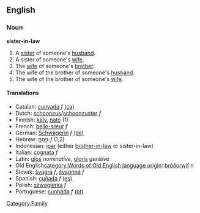 ==English==

===Noun===
'''sister-in-law'''
#A [[sister]] of someone's [[husband]].
#A sister of someone's [[wife]].
#The [[wife]] of someone's [[brother]].
#The wife of the brother of someone's [[husband]].
#The wife of the brother of someone's [[wife]].

====Translations====
*Catalan: [[cunyada]] ''f'' [[:ca:cunyada|(ca)]] 
*Dutch: [[schoonzus]]/[[schoonzuster]] ''f''
*Finnish: [[käly]], [[nato]] (1)
*French: [[belle-sœur]] ''f''
*German: [[Schwägerin]] ''f'' [[:de:Schwägerin|(de)]] 
*Hebrew: [[גִּיסָה]] ''f'' (1,2)
*Indonesian: [[ipar]] (either [[brother-in-law]] or sister-in-law)
*Italian: [[cognata]] ''f''
*Latin: [[glos]] ''nominative'', [[gloris]] ''genitive''
*Old English[[category:Words of Old English language origin]]: [[bróðorwíf]] ''n''
*Slovak: [[švagra]] ''f'', [[švagriná]] ''f''
*Spanish: [[cuñada]] ''f'' [[:es:cuñada|(es)]] 
*Polish: [[szwagierka]] ''f''
*Portuguese: [[cunhada]] ''f'' [[:pt:cunhada|(pt)]]

[[Category:Family]]